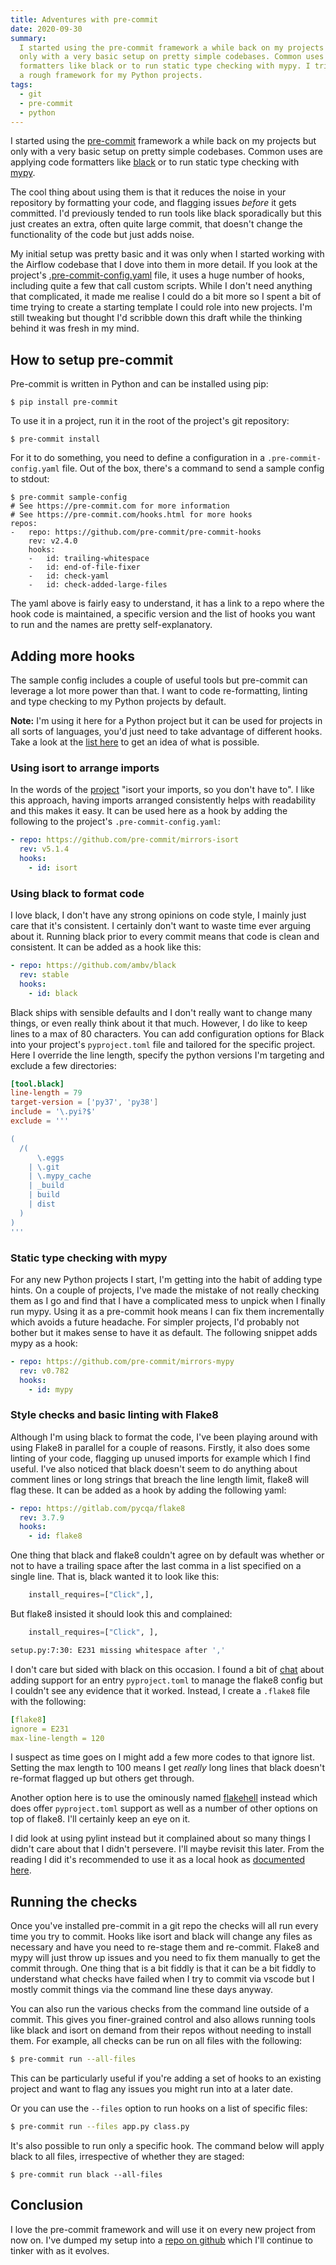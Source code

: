 ```yaml
---
title: Adventures with pre-commit
date: 2020-09-30
summary:
  I started using the pre-commit framework a while back on my projects but
  only with a very basic setup on pretty simple codebases. Common uses are apply code
  formatters like black or to run static type checking with mypy. I tried to create
  a rough framework for my Python projects.
tags:
  - git
  - pre-commit
  - python
---
```


I started using the [pre-commit](https://pre-commit.com/) framework a while back on my projects but only with a very basic setup on pretty simple codebases. Common uses are applying code formatters like [black](https://github.com/psf/black) or to run static type checking with [mypy](http://mypy-lang.org/).

The cool thing about using them is that it reduces the noise in your repository by formatting your code, and flagging issues _before_ it gets committed. I'd previously tended to run tools like black sporadically but this just creates an extra, often quite large commit, that doesn't change the functionality of the code but just adds noise.

My initial setup was pretty basic and it was only when I started working with the Airflow codebase that I dove into them in more detail. If you look at the project's [.pre-commit-config.yaml](https://github.com/apache/airflow/blob/master/.pre-commit-config.yaml) file, it uses a huge number of hooks, including quite a few that call custom scripts. While I don't need anything that complicated, it made me realise I could do a bit more so I spent a bit of time trying to create a starting template I could role into new projects. I'm still tweaking but thought I'd scribble down this draft while the thinking behind it was fresh in my mind.

## How to setup pre-commit

Pre-commit is written in Python and can be installed using pip:

```bash{promptUser: "alex"}{promptHost: "thinky"}
$ pip install pre-commit
```

To use it in a project, run it in the root of the project's git repository:

```bash{promptUser: "alex"}{promptHost: "thinky"}
$ pre-commit install
```

For it to do something, you need to define a configuration in a `.pre-commit-config.yaml` file. Out of the box, there's a command to send a sample config to stdout:

```bash{promptUser: "alex"}{promptHost: "thinky"}
$ pre-commit sample-config
# See https://pre-commit.com for more information
# See https://pre-commit.com/hooks.html for more hooks
repos:
-   repo: https://github.com/pre-commit/pre-commit-hooks
    rev: v2.4.0
    hooks:
    -   id: trailing-whitespace
    -   id: end-of-file-fixer
    -   id: check-yaml
    -   id: check-added-large-files
```

The yaml above is fairly easy to understand, it has a link to a repo where the hook code is maintained, a specific version and the list of hooks you want to run and the names are pretty self-explanatory.

## Adding more hooks

The sample config includes a couple of useful tools but pre-commit can leverage a lot more power than that. I want to code re-formatting, linting and type checking to my Python projects by default.

**Note:** I'm using it here for a Python project but it can be used for projects in all sorts of languages, you'd just need to take advantage of different hooks. Take a look at the [list here](https://pre-commit.com/hooks.html) to get an idea of what is possible.

### Using isort to arrange imports

In the words of the [project](https://github.com/PyCQA/isort) "isort your imports, so you don't have to". I like this approach, having imports arranged consistently helps with readability and this makes it easy. It can be used here as a hook by adding the following to the project's `.pre-commit-config.yaml`:

```yaml
- repo: https://github.com/pre-commit/mirrors-isort
  rev: v5.1.4
  hooks:
    - id: isort
```

### Using black to format code

I love black, I don't have any strong opinions on code style, I mainly just care that it's consistent. I certainly don't want to waste time ever arguing about it. Running black prior to every commit means that code is clean and consistent. It can be added as a hook like this:

```yaml
- repo: https://github.com/ambv/black
  rev: stable
  hooks:
    - id: black
```

Black ships with sensible defaults and I don't really want to change many things, or even really think about it that much. However, I do like to keep lines to a max of 80 characters. You can add configuration options for Black into your project's `pyproject.toml` file and tailored for the specific project. Here I override the line length, specify the python versions I'm targeting and exclude a few directories:

```toml
[tool.black]
line-length = 79
target-version = ['py37', 'py38']
include = '\.pyi?$'
exclude = '''

(
  /(
      \.eggs
    | \.git
    | \.mypy_cache
    | _build
    | build
    | dist
  )
)
'''
```

### Static type checking with mypy

For any new Python projects I start, I'm getting into the habit of adding type hints. On a couple of projects, I've made the mistake of not really checking them as I go and find that I have a complicated mess to unpick when I finally run mypy. Using it as a pre-commit hook means I can fix them incrementally which avoids a future headache. For simpler projects, I'd probably not bother but it makes sense to have it as default. The following snippet adds mypy as a hook:

```yaml
- repo: https://github.com/pre-commit/mirrors-mypy
  rev: v0.782
  hooks:
    - id: mypy
```

### Style checks and basic linting with Flake8

Although I'm using black to format the code, I've been playing around with using Flake8 in parallel for a couple of reasons. Firstly, it also does some linting of your code, flagging up unused imports for example which I find useful. I've also noticed that black doesn't seem to do anything about comment lines or long strings that breach the line length limit, flake8 will flag these. It can be added as a hook by adding the following yaml:

```yaml
- repo: https://gitlab.com/pycqa/flake8
  rev: 3.7.9
  hooks:
    - id: flake8
```

One thing that black and flake8 couldn't agree on by default was whether or not to have a trailing space after the last comma in a list specified on a single line. That is, black wanted it to look like this:

```python
    install_requires=["Click",],
```

But flake8 insisted it should look this and complained:

```python
    install_requires=["Click", ],
```

```bash
setup.py:7:30: E231 missing whitespace after ','
```

I don't care but sided with black on this occasion. I found a bit of [chat](https://gitlab.com/pycqa/flake8/-/issues/428) about adding support for an entry `pyproject.toml` to manage the flake8 config but I couldn't see any evidence that it worked. Instead, I create a `.flake8` file with the following:

```yaml
[flake8]
ignore = E231
max-line-length = 120
```

I suspect as time goes on I might add a few more codes to that ignore list. Setting the max length to 100 means I get _really_ long lines that black doesn't re-format flagged up but others get through.

Another option here is to use the ominously named [flakehell](https://github.com/life4/flakehell) instead which does offer `pyproject.toml` support as well as a number of other options on top of flake8. I'll certainly keep an eye on it.

I did look at using pylint instead but it complained about so many things I didn't care about that I didn't persevere. I'll maybe revisit this later. From the reading I did it's recommended to use it as a local hook as [documented here]().

## Running the checks

Once you've installed pre-commit in a git repo the checks will all run every time you try to commit. Hooks like isort and black will change any files as necessary and have you need to re-stage them and re-commit. Flake8 and mypy will just throw up issues and you need to fix them manually to get the commit through. One thing that is a bit fiddly is that it can be a bit fiddly to understand what checks have failed when I try to commit via vscode but I mostly commit things via the command line these days anyway.

You can also run the various checks from the command line outside of a commit. This gives you finer-grained control and also allows running tools like black and isort on demand from their repos without needing to install them. For example, all checks can be run on all files with the following:

```bash
$ pre-commit run --all-files
```

This can be particularly useful if you're adding a set of hooks to an existing project and want to flag any issues you might run into at a later date.

Or you can use the `--files` option to run hooks on a list of specific files:

```bash
$ pre-commit run --files app.py class.py
```

It's also possible to run only a specific hook. The command below will apply black to all files, irrespective of whether they are staged:

```bash{promptUser: "alex"}{promptHost: "thinky"}
$ pre-commit run black --all-files
```

## Conclusion

I love the pre-commit framework and will use it on every new project from now on. I've dumped my setup into a [repo on github](https://github.com/scrambldchannel/python-pre-commit-template) which I'll continue to tinker with as it evolves.
